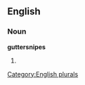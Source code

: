 
==English==

===Noun===
'''guttersnipes'''

# {{plural of|[[guttersnipe]]}}

[[Category:English plurals]]